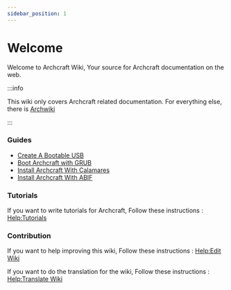 ```yaml
---
sidebar_position: 1
---
```


# Welcome

Welcome to Archcraft Wiki, Your source for Archcraft documentation on the web.

:::info

This wiki only covers Archcraft related documentation. For everything else, there is [Archwiki](https://wiki.archlinux.org/)

:::

### Guides

- [Create A Bootable USB](./boot-iso/boot-with-usb)<br/>
- [Boot Archcraft with GRUB](./boot-iso/boot-with-grub)<br/>
- [Install Archcraft With Calamares](./install-archcraft/install-with-calamares)<br/>
- [Install Archcraft With ABIF](./install-archcraft/install-with-abif)<br/>

### Tutorials

If you want to write tutorials for Archcraft, Follow these instructions : [Help:Tutorials](./contrib/contrib-blog)

### Contribution

If you want to help improving this wiki, Follow these instructions : [Help:Edit Wiki](./contrib/contrib-wiki)

If you want to do the translation for the wiki, Follow these instructions : [Help:Translate Wiki](./contrib/contrib-translate)
